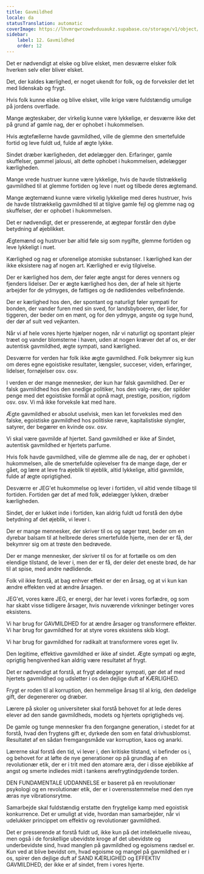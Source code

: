 ```yaml
---
title: Gavmildhed
locale: da
statusTranslation: automatic
coverImage: https://lhvmrqwrcowdvduuaukz.supabase.co/storage/v1/object/public/strapi-uploads/small_cover-educacion-fundamental.webp-2d51a7828a2b1309555be27f7e2a61a0.webp
sidebar:
    label: 12. Gavmildhed
    order: 12
---
```

Det er nødvendigt at elske og blive elsket, men desværre elsker folk hverken selv eller bliver elsket.

Det, der kaldes kærlighed, er noget ukendt for folk, og de forveksler det let med lidenskab og frygt.

Hvis folk kunne elske og blive elsket, ville krige være fuldstændig umulige på jordens overflade.

Mange ægteskaber, der virkelig kunne være lykkelige, er desværre ikke det på grund af gamle nag, der er ophobet i hukommelsen.

Hvis ægtefællerne havde gavmildhed, ville de glemme den smertefulde fortid og leve fuldt ud, fulde af ægte lykke.

Sindet dræber kærligheden, det ødelægger den. Erfaringer, gamle skuffelser, gammel jalousi, alt dette ophobet i hukommelsen, ødelægger kærligheden.

Mange vrede hustruer kunne være lykkelige, hvis de havde tilstrækkelig gavmildhed til at glemme fortiden og leve i nuet og tilbede deres ægtemand.

Mange ægtemænd kunne være virkelig lykkelige med deres hustruer, hvis de havde tilstrækkelig gavmildhed til at tilgive gamle fejl og glemme nag og skuffelser, der er ophobet i hukommelsen.

Det er nødvendigt, det er presserende, at ægtepar forstår den dybe betydning af øjeblikket.

Ægtemænd og hustruer bør altid føle sig som nygifte, glemme fortiden og leve lykkeligt i nuet.

Kærlighed og nag er uforenelige atomiske substanser. I kærlighed kan der ikke eksistere nag af nogen art. Kærlighed er evig tilgivelse.

Der er kærlighed hos dem, der føler ægte angst for deres venners og fjenders lidelser. Der er ægte kærlighed hos den, der af hele sit hjerte arbejder for de ydmyges, de fattiges og de nødlidendes velbefindende.

Der er kærlighed hos den, der spontant og naturligt føler sympati for bonden, der vander furen med sin sved, for landsbyboeren, der lider, for tiggeren, der beder om en mønt, og for den ydmyge, angste og syge hund, der dør af sult ved vejkanten.

Når vi af hele vores hjerte hjælper nogen, når vi naturligt og spontant plejer træet og vander blomsterne i haven, uden at nogen kræver det af os, er der autentisk gavmildhed, ægte sympati, sand kærlighed.

Desværre for verden har folk ikke ægte gavmildhed. Folk bekymrer sig kun om deres egne egoistiske resultater, længsler, succeser, viden, erfaringer, lidelser, fornøjelser osv. osv.

I verden er der mange mennesker, der kun har falsk gavmildhed. Der er falsk gavmildhed hos den snedige politiker, hos den valg-ræv, der spilder penge med det egoistiske formål at opnå magt, prestige, position, rigdom osv. osv. Vi må ikke forveksle kat med hare.

Ægte gavmildhed er absolut uselvisk, men kan let forveksles med den falske, egoistiske gavmildhed hos politiske ræve, kapitalistiske slyngler, satyrer, der begærer en kvinde osv. osv.

Vi skal være gavmilde af hjertet. Sand gavmildhed er ikke af Sindet, autentisk gavmildhed er hjertets parfume.

Hvis folk havde gavmildhed, ville de glemme alle de nag, der er ophobet i hukommelsen, alle de smertefulde oplevelser fra de mange dage, der er gået, og lære at leve fra øjeblik til øjeblik, altid lykkelige, altid gavmilde, fulde af ægte oprigtighed.

Desværre er JEG'et hukommelse og lever i fortiden, vil altid vende tilbage til fortiden. Fortiden gør det af med folk, ødelægger lykken, dræber kærligheden.

Sindet, der er lukket inde i fortiden, kan aldrig fuldt ud forstå den dybe betydning af det øjeblik, vi lever i.

Der er mange mennesker, der skriver til os og søger trøst, beder om en dyrebar balsam til at helbrede deres smertefulde hjerte, men der er få, der bekymrer sig om at trøste den bedrøvede.

Der er mange mennesker, der skriver til os for at fortælle os om den elendige tilstand, de lever i, men der er få, der deler det eneste brød, de har til at spise, med andre nødlidende.

Folk vil ikke forstå, at bag enhver effekt er der en årsag, og at vi kun kan ændre effekten ved at ændre årsagen.

JEG'et, vores kære JEG, er energi, der har levet i vores forfædre, og som har skabt visse tidligere årsager, hvis nuværende virkninger betinger vores eksistens.

Vi har brug for GAVMILDHED for at ændre årsager og transformere effekter. Vi har brug for gavmildhed for at styre vores eksistens skib klogt.

Vi har brug for gavmildhed for radikalt at transformere vores eget liv.

Den legitime, effektive gavmildhed er ikke af sindet. Ægte sympati og ægte, oprigtig hengivenhed kan aldrig være resultatet af frygt.

Det er nødvendigt at forstå, at frygt ødelægger sympati, gør det af med hjertets gavmildhed og udsletter i os den dejlige duft af KÆRLIGHED.

Frygt er roden til al korruption, den hemmelige årsag til al krig, den dødelige gift, der degenererer og dræber.

Lærere på skoler og universiteter skal forstå behovet for at lede deres elever ad den sande gavmildheds, modets og hjertets oprigtigheds vej.

De gamle og tunge mennesker fra den forgangne generation, i stedet for at forstå, hvad den frygtens gift er, dyrkede den som en fatal drivhusblomst. Resultatet af en sådan fremgangsmåde var korruption, kaos og anarki.

Lærerne skal forstå den tid, vi lever i, den kritiske tilstand, vi befinder os i, og behovet for at løfte de nye generationer op på grundlag af en revolutionær etik, der er i trit med den atomare æra, der i disse øjeblikke af angst og smerte indledes midt i tankens ærefrygtindgydende torden.

DEN FUNDAMENTALE UDDANNELSE er baseret på en revolutionær psykologi og en revolutionær etik, der er i overensstemmelse med den nye æras nye vibrationsrytme.

Samarbejde skal fuldstændig erstatte den frygtelige kamp med egoistisk konkurrence. Det er umuligt at vide, hvordan man samarbejder, når vi udelukker princippet om effektiv og revolutionær gavmildhed.

Det er presserende at forstå fuldt ud, ikke kun på det intellektuelle niveau, men også i de forskellige ubevidste kroge af det ubevidste og underbevidste sind, hvad manglen på gavmildhed og egoismens rædsel er. Kun ved at blive bevidst om, hvad egoisme og mangel på gavmildhed er i os, spirer den dejlige duft af SAND KÆRLIGHED og EFFEKTIV GAVMILDHED, der ikke er af sindet, frem i vores hjerte.

